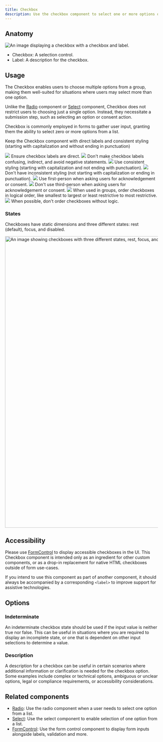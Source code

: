 ```yaml
---
title: Checkbox
description: Use the checkbox component to select one or more options of a limited number of choices.
---
```




## Anatomy

![An image displaying a checkbox with a checkbox and label.](https://github.com/primer/brand/assets/131988618/61d1c706-2e3a-427c-bc37-0b77891b8007)

- Checkbox: A selection control.
- Label: A description for the checkbox. 

## Usage

The Checkbox enables users to choose multiple options from a group, making them well-suited for situations where users may select more than one option. 

Unlike the [Radio](/components/Radio) component or [Select](/components/Select) component, Checkbox does not restrict users to choosing just a single option. Instead, they necessitate a submission step, such as selecting an option or consent action. 

Checkbox is commonly employed in forms to gather user input, granting them the ability to select zero or more options from a list.

Keep the Checkbox component with direct labels and consistent styling (starting with capitalization and without ending in punctuation)

<DoDontContainer>
  <Do>
    <img src="https://github.com/primer/brand/assets/131988618/1687e5bd-8c81-4113-a2b5-60f2dcdcb4c0" />
    <Caption>
        Ensure checkbox labels are direct. 
    </Caption>
  </Do>
  <Dont>
    <img src="https://github.com/primer/brand/assets/131988618/92e2004a-d304-4988-aa4d-b8f8fead15fa" />
    <Caption>
        Don't make checkbox labels confusing, indirect, and avoid negative statements. 
    </Caption>
  </Dont>
</DoDontContainer>

<DoDontContainer>
  <Do>
    <img src="https://github.com/primer/brand/assets/131988618/27a536e8-6bdb-4515-bb9c-029cd7deb482" />
    <Caption>
        Use consistent styling (starting with capitalization and not ending with punctuation).
    </Caption>
  </Do>
  <Dont>
    <img src="https://github.com/primer/brand/assets/131988618/87460a05-c0e6-4d9b-89fe-56d1a889d0e8" />
    <Caption>
        Don't have inconsistent styling (not starting with capitalization or ending in punctuation).
    </Caption>
  </Dont>
</DoDontContainer>

<DoDontContainer>
  <Do>
    <img src="https://github.com/primer/brand/assets/131988618/89fb2b6e-c178-4b6d-ba61-9205fc382770" />
    <Caption>
        Use first-person when asking users for acknowledgement or consent.
    </Caption>
  </Do>
  <Dont>
    <img src="https://github.com/primer/brand/assets/131988618/e59627c9-d4f3-455d-8232-f08eef5a03b1" />
    <Caption>
        Don't use third-person when asking users for acknowledgement or consent.
    </Caption>
  </Dont>
</DoDontContainer>

<DoDontContainer>
  <Do>
    <img src="https://github.com/primer/brand/assets/131988618/a788949c-0d08-4951-b9e2-6adf8d40c675" />
    <Caption>
        When used in groups, order checkboxes in logical order, like smallest to largest or least restrictive to most restrictive. 
    </Caption>
  </Do>
  <Dont>
    <img src="https://github.com/primer/brand/assets/131988618/0199ab3d-a199-468e-abba-8776b3a34c14" />
    <Caption>
        When possible, don't order checkboxes without logic. 
    </Caption>
  </Dont>
</DoDontContainer>

### States

Checkboxes have static dimensions and three different states: rest (default), focus, and disabled.

<img
  width="960"
  alt="An image showing checkboxes with three different states, rest, focus, and disabled."
  src="https://user-images.githubusercontent.com/586552/204882576-5b698ce7-c471-4f4e-9f33-c861842f5743.png"
/>

## Accessibility 

Please use [FormControl](/components/FormControl) to display accessible checkboxes in the UI. This Checkbox component is intended only as an ingredient for other custom components, or as a drop-in replacement for native HTML checkboxes outside of form use-cases.

If you intend to use this component as part of another component, it should always be accompanied by a corresponding `<label>` to improve support for assistive technologies.

## Options

### Indeterminate

An indeterminate checkbox state should be used if the input value is neither true nor false. This can be useful in situations where you are required to display an incomplete state, or one that is dependent on other input selections to determine a value.

### Description

A description for a checkbox can be useful in certain scenarios where additional information or clarification is needed for the checkbox option. Some examples include complex or technical options, ambiguous or unclear options, legal or compliance requirements, or accessibility considerations.

## Related components

- [Radio](/components/Radio): Use the radio component when a user needs to select one option from a list.
- [Select](/components/Select): Use the select component to enable selection of one option from a list.
- [FormControl](/components/FormControl): Use the form control component to display form inputs alongside labels, validation and more.
